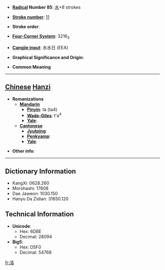 * '''[[Wiktionary:Chinese radical index| Radical]] Number 85''': [[Wiktionary:Chinese radical index 水|水]]+8 strokes

* '''[[Wiktionary:Chinese total strokes index|Stroke number]]''': [[Wiktionary:Chinese total strokes index 11|11]]

* '''Stroke order''': 

* '''[[Wiktionary:Chinese four corner index|Four-Corner System]]''': 3216<sub>3</sub>

* '''[[Wiktionary:Chinese Cangjie index|Cangjie input]]''': 水水日 (EEA)

* '''Graphical Significance and Origin''': 

* '''Common Meaning'''

----

== [[Chinese]] [[Hanzi]] ==

* '''Romanizations'''
** '''[[Mandarin]]'''
*** '''[[Pinyin]]''': tà (ta4)
*** '''[[Wade-Giles]]''': t'a<sup>4</sup>
*** '''[[Yale]]''': 
** '''[[Cantonese]]'''
*** '''[[Jyutping]]''':
*** '''[[Penkyamp]]''': 
*** '''[[Yale]]''': 

* '''Other info''': 

----

== Dictionary Information ==

* KangXi: 0628.260
* Morohashi: 17608
* Dae Jaweon: 1030.150
* Hanyu Da Zidian: 31650.120

== Technical Information ==

* '''Unicode''':
** Hex: 6DBE
** Decimal: 28094
* '''Big5''':
** Hex: D5F0
** Decimal: 54768

[[fr:涾]]